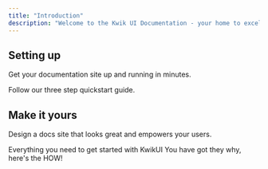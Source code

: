 ```yaml
---
title: "Introduction"
description: "Welcome to the Kwik UI Documentation - your home to excel front end development using AI"
---
```


## Setting up

Get your documentation site up and running in minutes.

<Card title="Start here" icon="rocket" horizontal href="/quickstart">
  Follow our three step quickstart guide.
</Card>

## Make it yours

Design a docs site that looks great and empowers your users.

<Columns cols={2}>
  <Card title="Get Started" icon="pen-to-square" href="/get-started">
    Everything you need to get started with KwikUI
  </Card>
  <Card title="How-to's & Guides" icon="palette" href="/how-to">
    You have got they why, here's the HOW!
  </Card>
</Columns>